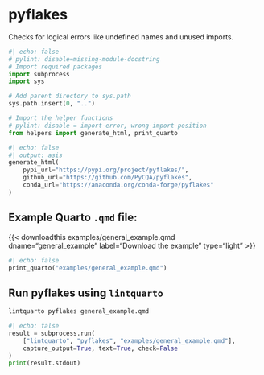 <hr style="height:0pt; visibility:hidden;" />

# pyflakes

Checks for logical errors like undefined names and unused imports.

```python
#| echo: false
# pylint: disable=missing-module-docstring
# Import required packages
import subprocess
import sys

# Add parent directory to sys.path
sys.path.insert(0, "..")

# Import the helper functions
# pylint: disable = import-error, wrong-import-position
from helpers import generate_html, print_quarto
```

```python
#| echo: false
#| output: asis
generate_html(
    pypi_url="https://pypi.org/project/pyflakes/",
    github_url="https://github.com/PyCQA/pyflakes",
    conda_url="https://anaconda.org/conda-forge/pyflakes"
)
```

## Example Quarto `.qmd` file:

{{< downloadthis examples/general_example.qmd dname="general_example" label="Download the example" type="light" >}}

:::{.pale-grey}
```python
#| echo: false
print_quarto("examples/general_example.qmd")
```
:::

## Run pyflakes using `lintquarto`

```.bash
lintquarto pyflakes general_example.qmd
```

:::{.pale-green}
<style>
.cell-output-stdout code {
  word-break: break-word !important;
  white-space: pre-wrap !important;
}
</style>
```python
#| echo: false
result = subprocess.run(
    ["lintquarto", "pyflakes", "examples/general_example.qmd"],
    capture_output=True, text=True, check=False
)
print(result.stdout)
```
:::